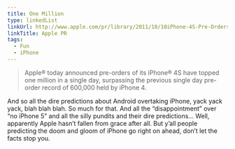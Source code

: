 ```yaml
---
title: One Million
type: linkedList
linkUrl: http://www.apple.com/pr/library/2011/10/10iPhone-4S-Pre-Orders-Top-One-Million-in-First-24-Hours.html
linkTitle: Apple PR
tags:
  - Fun
  - iPhone
---
```


> Apple® today announced pre-orders of its iPhone® 4S have topped one million in a single day, surpassing the previous single day pre-order record of 600,000 held by iPhone 4.

And so all the dire predictions about Android overtaking iPhone, yack yack yack, blah blah blah. So much for that. And all the “disappointment” over “no iPhone 5” and all the silly pundits and their dire predictions… Well, apparently Apple hasn’t fallen from grace after all. But y’all people predicting the doom and gloom of iPhone go right on ahead, don’t let the facts stop you.
